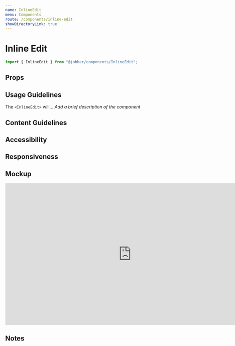 ```yaml
---
name: InlineEdit
menu: Components
route: /components/inline-edit
showDirectoryLink: true
---
```



# Inline Edit

```ts
import { InlineEdit } from "@jobber/components/InlineEdit";
```

<Playground>
  <InlineEdit text="Bob" />
</Playground>

<!--
  INTERFACE: This is for the proposal stage of the component

  Provide an example of what the component looks like in code. How would you use
  it from another React component? This should consist primarily of code blocks.
  This section can be deleted once the component is built, when the Playground
  will demonstrate this at a higher fidelity.
-->

## Props

<Props of={InlineEdit} />

<!--
  It is not necessary to provide an example of each prop. Use usage examples to
  highlight key features of a component or particular considerations.

  See `Button.mdx` for a good example of this.
-->

## Usage Guidelines

The `<InlineEdit>` will... _Add a brief description of the component_

<!--
  What is the design purpose of this component? How do its responsibilities
  relate to other components? What should this component not be used for? What
  are some related components in Atlantis? Try to describe this component not
  in terms of what it looks like or what elements make it up, but what function
  it performs or how it enables a user to perform tasks (e.g. “Buttons allow users
  to initiate, complete, and reverse actions.” vs “Buttons are rectangular elements
  that have a green background and white text”).
-->

## Content Guidelines

<!--
  What type of content does this component present (documents, text, images, other components)?
  What is the recommended, or expected, amount of content? What is the components’ behaviour when
  the provided content diverges from what is expected (image aspect ratio, amount of text, video
  vs audio, filesize)? Are there any important references to the [Product Vocabulary](https://atlantis.getjobber.com/guides/product-vocabulary)
  that should be made regarding this component? What happens when content is unavailable or unreliable
  (poor connection, empty states, flaky GPS data?)
-->

## Accessibility

<!--
  Describe the accessibility concerns for the component. How does it handle touch vs cursor vs
  keyboard events? Should it capture input? What should a screen reader see when it's focuse?
-->

## Responsiveness

<!--
  How should the component behave on an iPhone 8? An iPad? A 1920x1080 monitor? How does the
  component appear when the component itself is less than 375px wide? Less than 640px wide?
  Less than 1200px wide? Greater than 1200px? Does it change when the device DPI is higher
  or lower?
-->

## Mockup

<iframe
  style="border: 1px solid rgba(0, 0, 0, 0.1);"
  width="800"
  height="450"
  src="https://www.figma.com/embed?embed_host=share&url=https%3A%2F%2Fwww.figma.com%2Ffile%2F3BXCXXD9glMtj8RAHjXiQC%2FDesign-System-Contribution-TEMPLATE%3Fnode-id%3D332%253A5526"
  allowfullscreen
></iframe>

<!--
  Insert a Figma mockup from the [Design System Contribution template](https://www.figma.com/file/3BXCXXD9glMtj8RAHjXiQC/Design-System-Contribution-TEMPLATE?node-id=26%3A2)
  that conveys the visual design of the component, with variants and state accounted for.
  Consider progressive enhancement; might this rely on newer browser features that aren’t
  widely supported yet?
-->

## Notes

<!--
  What decisions worth remembering have gone into this component? Did we consider any potentially valuable
  functionality that we’re not implementing right now for scope purposes? Are there any design decisions
  that might need explaining beyond the usage guidelines? This will help consumers understand this component
  more fully.
-->
